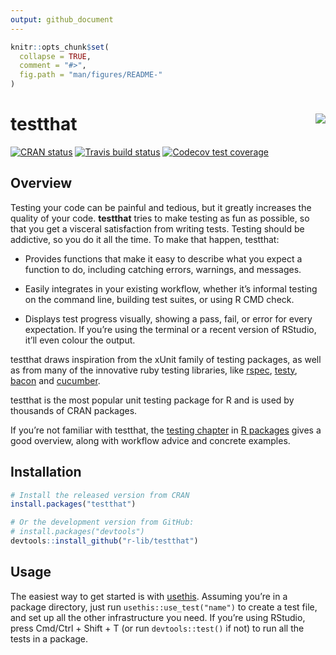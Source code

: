 ```yaml
---
output: github_document
---
```


<!-- README.md is generated from README.Rmd. Please edit that file -->

```r
knitr::opts_chunk$set(
  collapse = TRUE,
  comment = "#>",
  fig.path = "man/figures/README-"
)
```

# testthat <img src="man/figures/logo.png" align="right" />

<!-- badges: start -->
[![CRAN status](https://www.r-pkg.org/badges/version/testthat)](https://cran.r-project.org/package=testthat)
[![Travis build status](https://travis-ci.org/r-lib/testthat.svg?branch=master)](https://travis-ci.org/r-lib/testthat)
[![Codecov test coverage](https://codecov.io/gh/r-lib/testthat/branch/master/graph/badge.svg)](https://codecov.io/gh/r-lib/testthat?branch=master)
<!-- badges: end -->

## Overview

Testing your code can be painful and tedious, but it greatly increases the quality of your code. __testthat__ tries to make testing as fun as possible, so that you get a visceral satisfaction from writing tests. Testing should be addictive, so you do it all the time. To make that happen, testthat:

* Provides functions that make it easy to describe what you expect a
  function to do, including catching errors, warnings, and messages.

* Easily integrates in your existing workflow, whether it's informal testing
  on the command line, building test suites, or using R CMD check.

* Displays test progress visually, showing a pass, fail, or error for every
  expectation. If you're using the terminal or a recent version of RStudio, 
  it'll even colour the output.

testthat draws inspiration from the xUnit family of testing packages, as well as from many of the innovative ruby testing libraries, like [rspec](http://rspec.info/), [testy](https://github.com/ahoward/testy), [bacon](https://github.com/chneukirchen/bacon) and [cucumber](https://cucumber.io). 

testthat is the most popular unit testing package for R and is used by thousands of CRAN packages. 

If you're not familiar with testthat, the [testing chapter](http://r-pkgs.had.co.nz/tests.html) in [R packages](http://r-pkgs.had.co.nz/) gives a good overview, along with workflow advice and concrete examples.

## Installation

```r
# Install the released version from CRAN
install.packages("testthat")

# Or the development version from GitHub:
# install.packages("devtools")
devtools::install_github("r-lib/testthat")
```

## Usage

The easiest way to get started is with [usethis](https://github.com/r-lib/usethis). Assuming you're in a package directory, just run `usethis::use_test("name")` to create a test file, and set up all the other infrastructure you need. If you're using RStudio, press Cmd/Ctrl + Shift + T (or run `devtools::test()` if not) to run all the tests in a package.
